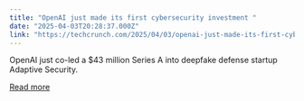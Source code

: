 ```yaml
---
title: "OpenAI just made its first cybersecurity investment "
date: "2025-04-03T20:28:37.000Z"
link: "https://techcrunch.com/2025/04/03/openai-just-made-its-first-cybersecurity-investment/"
---
```


OpenAI just co-led a $43 million Series A into deepfake defense startup Adaptive Security.

[Read more](https://techcrunch.com/2025/04/03/openai-just-made-its-first-cybersecurity-investment/)
